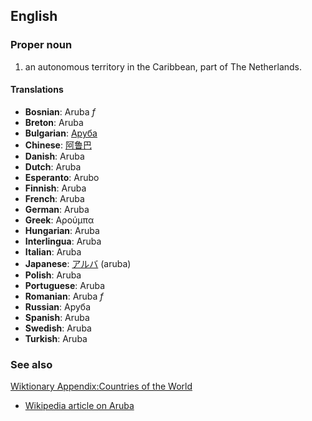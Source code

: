 ==English==

===Proper noun===
# an autonomous territory in the Caribbean, part of The Netherlands.

====Translations====
*'''Bosnian''': Aruba ''f''
*'''Breton''': Aruba
*'''Bulgarian''': [[Аруба]]
*'''Chinese''': [[阿鲁巴]]
*'''Danish''': Aruba
*'''Dutch''': Aruba
*'''Esperanto''': Arubo
*'''Finnish''': Aruba
*'''French''': Aruba
*'''German''': Aruba
*'''Greek''': Αρούμπα
*'''Hungarian''': Aruba
*'''Interlingua''': Aruba
*'''Italian''': Aruba
*'''Japanese''': [[アルバ]] (aruba)
*'''Polish''': Aruba
*'''Portuguese''': Aruba
*'''Romanian''': Aruba ''f''
*'''Russian''': Аруба
*'''Spanish''': Aruba
*'''Swedish''': Aruba
*'''Turkish''': Aruba

===See also===
[[Wiktionary Appendix:Countries of the World]]
*[[w:Aruba|Wikipedia article on Aruba]]